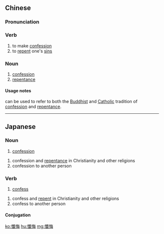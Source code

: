 {{also|忏悔}}
==Chinese==
{{zh-forms|s=忏悔}}

===Pronunciation===
{{zh-pron
|m=chànhuǐ
|c=caam3 fui3
|mn=chhàm-hóe
|cat=v,n
}}

===Verb===
{{zh-verb}}

# to make [[confession]]
# to [[repent]] one's [[sin]]s

===Noun===
{{zh-noun}}

# [[confession]]
# [[repentance]]

====Usage notes====
{{zh-l|懺悔|tr=chànhuǐ}} can be used to refer to both the [[Buddhist]] and [[Catholic]] tradition of [[confession]] and [[repentance]].

----

==Japanese==
{{ja-kanjitab|さん|け|k2=げ|r=y|yomi=o}}
{{ja-kanjitab|ざん|け|k2=げ|r=y|yomi=o}}

===Noun===
{{ja-noun|さんげ}}

# {{lb|ja|Buddhism|sort=さんげ}} [[confession]]

{{ja-noun|ざんげ}}

# confession and [[repentance]] in Christianity and other religions
# confession to another person

===Verb===
{{ja-verb-suru|さんげ}}

# {{lb|ja|Buddhism|sort=さんげ}} [[confess]]

{{ja-verb-suru|ざんげ}}

# confess and [[repent]] in Christianity and other religions
# confess to another person

====Conjugation====
{{ja-suru|さんげ}}

[[ko:懺悔]]
[[hu:懺悔]]
[[mg:懺悔]]